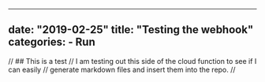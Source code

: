 ---
  date: "2019-02-25"
  title: "Testing the webhook"
  categories:
    - Run
  ---

  // ## This is a test
  // I am testing out this side of the cloud function to see if I can easily
  // generate markdown files and insert them into the repo.
  //